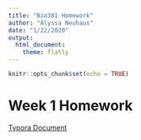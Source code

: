 ```yaml
---
title: "Bio381 Homework"
author: "Alyssa Neuhaus"
date: "1/22/2020"
output: 
  html_document: 
    theme: flatly
---
```


```r
knitr::opts_chunk$set(echo = TRUE)
```

# Week 1 Homework
[Typora Document](Homework1_Neuhaus.html)

